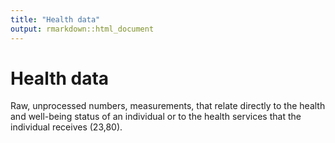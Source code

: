 ```yaml
---
title: "Health data"
output: rmarkdown::html_document
---
```


# Health data

Raw, unprocessed  numbers, measurements, that relate directly to  the health and  well-being status of an  individual or to the health services that the  individual receives (23,80).

